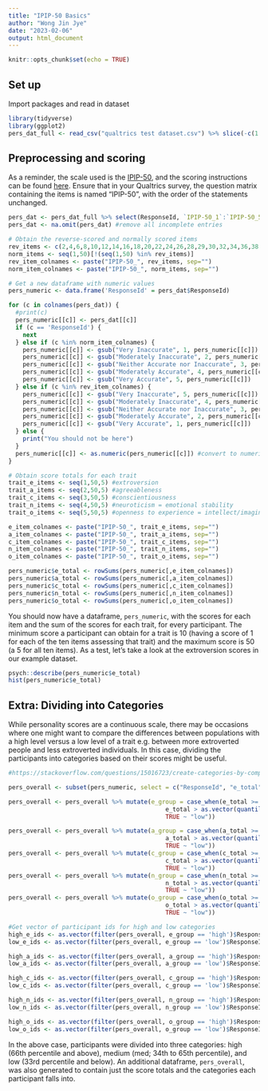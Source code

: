 ---
title: "IPIP-50 Basics"
author: "Wong Jin Jye"
date: "2023-02-06"
output: html_document
---

```{r setup, include=FALSE}
knitr::opts_chunk$set(echo = TRUE)
```

## Set up
Import packages and read in dataset 

```{r setup and import, message=FALSE} 
library(tidyverse)
library(ggplot2)
pers_dat_full <- read_csv("qualtrics test dataset.csv") %>% slice(-c(1:2)) #slice to remove qualtrics metadata rows
```

## Preprocessing and scoring
As a reminder, the scale used is the [IPIP-50](https://ipip.ori.org/New_IPIP-50-item-scale.htm), and the scoring instructions can be found [here](https://ipip.ori.org/newScoringInstructions.htm).
Ensure that in your Qualtrics survey, the question matrix containing the items is named "IPIP-50", with the order of the statements unchanged. 

```{r preprocessing, message=FALSE} 
pers_dat <- pers_dat_full %>% select(ResponseId, `IPIP-50_1`:`IPIP-50_50`) #obtain only columns related to the IPIP-50
pers_dat <- na.omit(pers_dat) #remove all incomplete entries

# Obtain the reverse-scored and normally scored items
rev_items <- c(2,4,6,8,10,12,14,16,18,20,22,24,26,28,29,30,32,34,36,38,39,44,46,49)
norm_items <- seq(1,50)[!(seq(1,50) %in% rev_items)]
rev_item_colnames <- paste("IPIP-50_", rev_items, sep="")
norm_item_colnames <- paste("IPIP-50_", norm_items, sep="")

# Get a new dataframe with numeric values
pers_numeric <- data.frame('ResponseId' = pers_dat$ResponseId)

for (c in colnames(pers_dat)) {
  #print(c)
  pers_numeric[[c]] <- pers_dat[[c]]
  if (c == 'ResponseId') {
    next
  } else if (c %in% norm_item_colnames) {
    pers_numeric[[c]] <- gsub("Very Inaccurate", 1, pers_numeric[[c]])
    pers_numeric[[c]] <- gsub("Moderately Inaccurate", 2, pers_numeric[[c]])
    pers_numeric[[c]] <- gsub("Neither Accurate nor Inaccurate", 3, pers_numeric[[c]])
    pers_numeric[[c]] <- gsub("Moderately Accurate", 4, pers_numeric[[c]])
    pers_numeric[[c]] <- gsub("Very Accurate", 5, pers_numeric[[c]])
  } else if (c %in% rev_item_colnames) {
    pers_numeric[[c]] <- gsub("Very Inaccurate", 5, pers_numeric[[c]])
    pers_numeric[[c]] <- gsub("Moderately Inaccurate", 4, pers_numeric[[c]])
    pers_numeric[[c]] <- gsub("Neither Accurate nor Inaccurate", 3, pers_numeric[[c]])
    pers_numeric[[c]] <- gsub("Moderately Accurate", 2, pers_numeric[[c]])
    pers_numeric[[c]] <- gsub("Very Accurate", 1, pers_numeric[[c]])
  } else {
    print("You should not be here")
  }
  pers_numeric[[c]] <- as.numeric(pers_numeric[[c]]) #convert to numeric, since it will be a string
}

# Obtain score totals for each trait
trait_e_items <- seq(1,50,5) #extroversion
trait_a_items <- seq(2,50,5) #agreeableness
trait_c_items <- seq(3,50,5) #conscientiousness
trait_n_items <- seq(4,50,5) #neuroticism = emotional stability
trait_o_items <- seq(5,50,5) #openness to experience = intellect/imagination

e_item_colnames <- paste("IPIP-50_", trait_e_items, sep="")
a_item_colnames <- paste("IPIP-50_", trait_a_items, sep="")
c_item_colnames <- paste("IPIP-50_", trait_c_items, sep="")
n_item_colnames <- paste("IPIP-50_", trait_n_items, sep="")
o_item_colnames <- paste("IPIP-50_", trait_o_items, sep="")

pers_numeric$e_total <- rowSums(pers_numeric[,e_item_colnames])
pers_numeric$a_total <- rowSums(pers_numeric[,a_item_colnames])
pers_numeric$c_total <- rowSums(pers_numeric[,c_item_colnames])
pers_numeric$n_total <- rowSums(pers_numeric[,n_item_colnames])
pers_numeric$o_total <- rowSums(pers_numeric[,o_item_colnames])

```

You should now have a dataframe, `pers_numeric`, with the scores for each item and the sum of the scores for each trait, for every participant. The minimum score a participant can obtain for a trait is 10 (having a score of 1 for each of the ten items assessing that trait) and the maximum score is 50 (a 5 for all ten items). As a test, let's take a look at the extroversion scores in our example dataset.

```{r extroversion}
psych::describe(pers_numeric$e_total)
hist(pers_numeric$e_total)
```

## Extra: Dividing into Categories

While personality scores are a continuous scale, there may be occasions where one might want to compare the differences between populations with a high level versus a low level of a trait e.g. between more extroverted people and less extroverted individuals. In this case, dividing the participants into categories based on their scores might be useful. 

```{r categorial, message=FALSE}
#https://stackoverflow.com/questions/15016723/create-categories-by-comparing-a-numeric-column-with-a-fixed-value

pers_overall <- subset(pers_numeric, select = c("ResponseId", "e_total", "a_total", "c_total", "n_total", "o_total"))

pers_overall <- pers_overall %>% mutate(e_group = case_when(e_total >= as.vector(quantile(pers_numeric$e_total, probs = c(0.66, 0.33)))[1] ~ "high",
                                            e_total > as.vector(quantile(pers_numeric$e_total, probs = c(0.66, 0.33)))[2] ~ "med",
                                            TRUE ~ "low"))

pers_overall <- pers_overall %>% mutate(a_group = case_when(a_total >= as.vector(quantile(pers_numeric$a_total, probs = c(0.66, 0.33)))[1] ~ "high",
                                            a_total > as.vector(quantile(pers_numeric$a_total, probs = c(0.66, 0.33)))[2] ~ "med",
                                            TRUE ~ "low"))
pers_overall <- pers_overall %>% mutate(c_group = case_when(c_total >= as.vector(quantile(pers_numeric$c_total, probs = c(0.66, 0.33)))[1] ~ "high",
                                            c_total > as.vector(quantile(pers_numeric$c_total, probs = c(0.66, 0.33)))[2] ~ "med",
                                            TRUE ~ "low"))
pers_overall <- pers_overall %>% mutate(n_group = case_when(n_total >= as.vector(quantile(pers_numeric$n_total, probs = c(0.66, 0.33)))[1] ~ "high",
                                            n_total > as.vector(quantile(pers_numeric$n_total, probs = c(0.66, 0.33)))[2] ~ "med",
                                            TRUE ~ "low"))
pers_overall <- pers_overall %>% mutate(o_group = case_when(o_total >= as.vector(quantile(pers_numeric$o_total, probs = c(0.66, 0.33)))[1] ~ "high",
                                            o_total > as.vector(quantile(pers_numeric$o_total, probs = c(0.66, 0.33)))[2] ~ "med",
                                            TRUE ~ "low"))

#Get vector of participant ids for high and low categories
high_e_ids <- as.vector(filter(pers_overall, e_group == 'high')$ResponseId)
low_e_ids <- as.vector(filter(pers_overall, e_group == 'low')$ResponseId)

high_a_ids <- as.vector(filter(pers_overall, a_group == 'high')$ResponseId)
low_a_ids <- as.vector(filter(pers_overall, a_group == 'low')$ResponseId)

high_c_ids <- as.vector(filter(pers_overall, c_group == 'high')$ResponseId)
low_c_ids <- as.vector(filter(pers_overall, c_group == 'low')$ResponseId)

high_n_ids <- as.vector(filter(pers_overall, n_group == 'high')$ResponseId)
low_n_ids <- as.vector(filter(pers_overall, n_group == 'low')$ResponseId)

high_o_ids <- as.vector(filter(pers_overall, o_group == 'high')$ResponseId)
low_o_ids <- as.vector(filter(pers_overall, o_group == 'low')$ResponseId)
```
In the above case, participants were divided into three categories: high (66th percentile and above), medium (med; 34th to 65th percentile), and low (33rd percentile and below). An additional dataframe, `pers_overall`, was also generated to contain just the score totals and the categories each participant falls into. 

